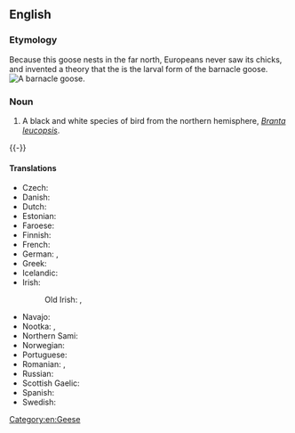 ==English==
{{wikipedia}}
{{wikispecies|Branta leucopsis}}

===Etymology===
Because this goose nests in the far north, Europeans never saw its chicks, and invented a theory that the {{vern|goose barnacle}} is the larval form of the barnacle goose.
[[Image:Branta leucopsis.jpg|thumb|right|A barnacle goose.]]

===Noun===
{{en-noun|barnacle geese}}

# A black and white species of bird from the northern hemisphere, ''[[Branta leucopsis]]''.
{{-}}

====Translations====
{{trans-top|''Branta leucopsis''}}
* Czech: {{t+|cs|berneška|f}}
* Danish: {{t+|da|bramgås|c}}
* Dutch: {{t+|nl|brandgans|c}}
* Estonian: {{t|et|valgepõsk-lagle}}
* Faroese: {{t|fo|brandgás|f}}
* Finnish: {{t+|fi|valkoposkihanhi}}
* French: {{t+|fr|bernache nonnette|f}}
* German: {{t|de|Weißwangengans|f}}, {{t+|de|Nonnengans|f}}
* Greek: {{t|el|αγριόχηνα|f}}
* Icelandic: {{t+|is|helsingi|m}}
* Irish: {{t|ga|gé ghiúrainn|f}}
*: Old Irish: {{t|sga|gigrann|m}}, {{t|sga|giugrann|m}}
{{trans-mid}}
* Navajo: {{t|nv|naalʼeełítsoh łizhinígíí}}
* Nootka: {{t|nuk|c̕aʔinwa}}, {{t|nuk|c̕eʔinwa}}
* Northern Sami: {{t|se|vilgesnierčuonjá}}
* Norwegian: {{t|no|hvitkinngås|f}}
* Portuguese: {{t|pt|ganso-de-faces-brancas|m}}
* Romanian: {{t|ro|gâscă cu obraz alb|f}}, {{t|ro|gâscă-călugăriță|f}}
* Russian: {{t|ru|каза́рка белощёкая|f}}
* Scottish Gaelic: {{t|gd|cathan|m}}
* Spanish: {{t|es|barnacla cariblanca|f}}
* Swedish: {{t+|sv|vitkindad gås|c}}
{{trans-bottom}}

[[Category:en:Geese]]